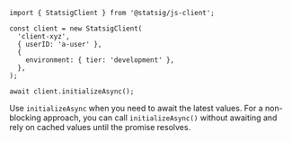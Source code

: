 ```tsx
import { StatsigClient } from '@statsig/js-client';

const client = new StatsigClient(
  'client-xyz',
  { userID: 'a-user' },
  {
    environment: { tier: 'development' },
  },
);

await client.initializeAsync();
```

Use `initializeAsync` when you need to await the latest values. For a non-blocking approach, you can call `initializeAsync()` without awaiting and rely on cached values until the promise resolves.
